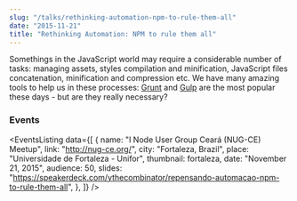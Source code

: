 ```yaml
---
slug: "/talks/rethinking-automation-npm-to-rule-them-all"
date: "2015-11-21"
title: "Rethinking Automation: NPM to rule them all"
---
```




Somethings in the JavaScript world may require a considerable number of tasks: managing assets, styles compilation and minification, JavaScript files concatenation, minification and compression etc. We have many amazing tools to help us in these processes: [Grunt](http://gruntjs.com/) and [Gulp](http://gulpjs.com/) are the most popular these days - but are they really necessary?

### Events

<EventsListing
  data={[
    {
      name: "I Node User Group Ceará (NUG-CE) Meetup",
      link: "http://nug-ce.org/",
      city: "Fortaleza, Brazil",
      place: "Universidade de Fortaleza - Unifor",
      thumbnail: fortaleza,
      date: "November 21, 2015",
      audience: 50,
      slides:
        "https://speakerdeck.com/ythecombinator/repensando-automacao-npm-to-rule-them-all",
    },
  ]}
/>
